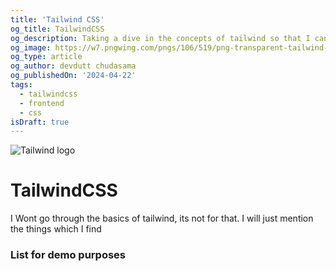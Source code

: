 ```yaml
---
title: 'Tailwind CSS'
og_title: TailwindCSS
og_description: Taking a dive in the concepts of tailwind so that I can have a better understanding of the concepts around it and how actually it works under the hood. And how to make a design system around the tailwind by extending the utility classes and seprating the reusable style.
og_image: https://w7.pngwing.com/pngs/106/519/png-transparent-tailwind-css-hd-logo.png
og_type: article
og_author: devdutt chudasama
og_publishedOn: '2024-04-22'
tags:
  - tailwindcss
  - frontend
  - css
isDraft: true
---
```


![Tailwind logo](https://w7.pngwing.com/pngs/106/519/png-transparent-tailwind-css-hd-logo.png)

# TailwindCSS

I Wont go through the basics of tailwind, its not for that. I will just mention the things which I find

### List for demo purposes
